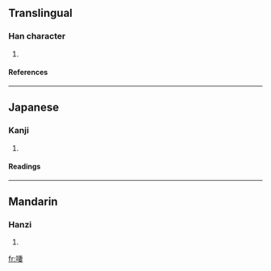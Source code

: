 ==Translingual==
===Han character===
{{Han char|rn=30|rad=口|as=08|sn=11|four=|canj=口十中女 (RJLV)}}
# {{defn|Han}}
====References====
{{Han ref|kx=0196.100|dkj=03830|dj=0417.090|hdz=10639.030|uh=555B|ud=21851}}
----
==Japanese==
===Kanji===
{{ja-kanji|grade=|rs=口08}}
# {{defn|Japanese}} 
====Readings====
{{ja-readings|on=[[さい]] (sai), [[せ]] (se)|kun=[[なめる]] (nameru)}}
----
==Mandarin==
===Hanzi===
{{cmn-hanzi|pin=[[cùi]] (cui4), [[è]] (e4), [[yā]] (ya1), [[yǎ]] (ya3)|wg=ts'ui<sup>4</sup>, o<sup>4</sup>, ya<sup>1</sup>, ya<sup>3</sup>}}
# {{defn|Mandarin}}

[[fr:啛]]